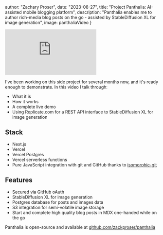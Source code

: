 

  author: "Zachary Proser",
  date: "2023-08-27",
  title: "Project Panthalia: AI-assisted mobile blogging platform",
  description: "Panthalia enables me to author rich-media blog posts on the go - assisted by StableDiffusion XL for image generation",
  image: panthaliaVideo
}


<iframe 
  class="youtube-video"
  src="https://www.youtube.com/embed/7wxu6ZoZN8Q"
  title="Panthalia Intro: AI-assisted mobile blogging platform" 
  frameborder="0" 
  allow="fullscreen;">
</iframe>

I've been working on this side project for several months now, and it's ready enough to demonstrate. In this video I talk through: 
* What it is 
* How it works
* A complete live demo
* Using Replicate.com for a REST API interface to StableDiffusion XL for image generation

## Stack 
* Next.js
* Vercel 
* Vercel Postgres
* Vercel serverless functions
* Pure JavaScript integration with git and GitHub thanks to [isomorphic-git](https://github.com/isomorphic-git/isomorphic-git)

## Features 

* Secured via GitHub oAuth
* StableDiffusion XL for image generation
* Postgres database for posts and images data
* S3 integration for semi-volatile image storage
* Start and complete high quality blog posts in MDX one-handed while on the go

Panthalia is open-source and available at [github.com/zackproser/panthalia](https://github.com/zackproser/panthalia)
